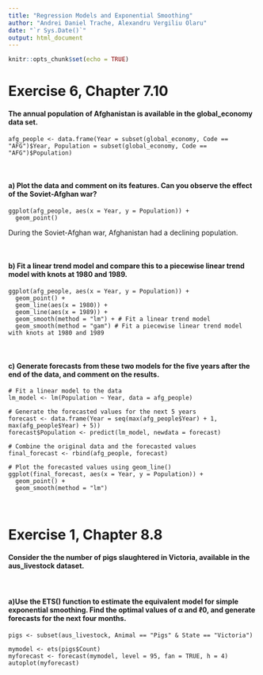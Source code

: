 ```yaml
---
title: "Regression Models and Exponential Smoothing"
author: "Andrei Daniel Trache, Alexandru Vergiliu Olaru"
date: "`r Sys.Date()`"
output: html_document
---
```


```r
knitr::opts_chunk$set(echo = TRUE)
```

# Exercise 6, Chapter 7.10
#### The annual population of Afghanistan is available in the global_economy data set. <br>

```
afg_people <- data.frame(Year = subset(global_economy, Code == "AFG")$Year, Population = subset(global_economy, Code == "AFG")$Population)
```
<br>

#### a) Plot the data and comment on its features. Can you observe the effect of the Soviet-Afghan war?
```
ggplot(afg_people, aes(x = Year, y = Population)) +
  geom_point()
```
During the Soviet-Afghan war, Afghanistan had a declining population.

<br>

#### b) Fit a linear trend model and compare this to a piecewise linear trend model with knots at 1980 and 1989.


```
ggplot(afg_people, aes(x = Year, y = Population)) +
  geom_point() + 
  geom_line(aes(x = 1980)) +
  geom_line(aes(x = 1989)) +
  geom_smooth(method = "lm") + # Fit a linear trend model
  geom_smooth(method = "gam") # Fit a piecewise linear trend model with knots at 1980 and 1989
```

<br>

#### c) Generate forecasts from these two models for the five years after the end of the data, and comment on the results.


```
# Fit a linear model to the data
lm_model <- lm(Population ~ Year, data = afg_people)

# Generate the forecasted values for the next 5 years
forecast <- data.frame(Year = seq(max(afg_people$Year) + 1, max(afg_people$Year) + 5))
forecast$Population <- predict(lm_model, newdata = forecast)

# Combine the original data and the forecasted values
final_forecast <- rbind(afg_people, forecast)

# Plot the forecasted values using geom_line()
ggplot(final_forecast, aes(x = Year, y = Population)) +
  geom_point() + 
  geom_smooth(method = "lm")
```
<br>

# Exercise 1, Chapter 8.8

#### Consider the the number of pigs slaughtered in Victoria, available in the aus_livestock dataset.
<br>

#### a)Use the ETS() function to estimate the equivalent model for simple exponential smoothing. Find the optimal values of α and ℓ0, and generate forecasts for the next four months.
```
pigs <- subset(aus_livestock, Animal == "Pigs" & State == "Victoria")

mymodel <- ets(pigs$Count)
myforecast <- forecast(mymodel, level = 95, fan = TRUE, h = 4)
autoplot(myforecast)
```
